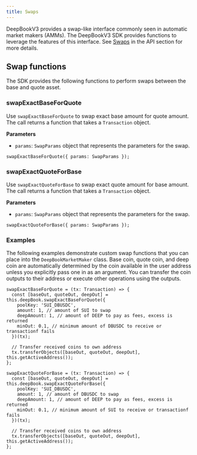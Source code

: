 ```yaml
---
title: Swaps
---
```


DeepBookV3 provides a swap-like interface commonly seen in automatic market makers (AMMs). The DeepBookV3 SDK provides functions to leverage the features of this interface. See [Swaps](../deepbookv3/swaps.mdx) in the API section for more details.

## Swap functions

The SDK provides the following functions to perform swaps between the base and quote asset.

### swapExactBaseForQuote

Use `swapExactBaseForQuote` to swap exact base amount for quote amount. The call returns a function that takes a `Transaction` object.

**Parameters**

- `params`: `SwapParams` object that represents the parameters for the swap.

```tsx
swapExactBaseForQuote({ params: SwapParams });
```

### swapExactQuoteForBase

Use `swapExactQuoteForBase` to swap exact quote amount for base amount. The call returns a function that takes a `Transaction` object. 

**Parameters**

- `params`: `SwapParams` object that represents the parameters for the swap.

```tsx
swapExactQuoteForBase({ params: SwapParams });
```

### Examples

The following examples demonstrate custom swap functions that you can place into the `DeepBookMarketMaker` class. Base coin, quote coin, and deep coin are automatically determined by the coin available in the user address unless you explicitly pass one in as an argument. You can transfer the coin outputs to their address or execute other operations using the outputs.

```tsx
swapExactBaseForQuote = (tx: Transaction) => {
  const [baseOut, quoteOut, deepOut] = this.deepBook.swapExactBaseForQuote({
    poolKey: 'SUI_DBUSDC',
    amount: 1, // amount of SUI to swap
    deepAmount: 1, // amount of DEEP to pay as fees, excess is returned
    minOut: 0.1, // minimum amount of DBUSDC to receive or transactionf fails
  })(tx);

  // Transfer received coins to own address
  tx.transferObjects([baseOut, quoteOut, deepOut], this.getActiveAddress());
};

swapExactQuoteForBase = (tx: Transaction) => {
  const [baseOut, quoteOut, deepOut] = this.deepBook.swapExactQuoteForBase({
    poolKey: 'SUI_DBUSDC',
    amount: 1, // amount of DBUSDC to swap
    deepAmount: 1, // amount of DEEP to pay as fees, excess is returned
    minOut: 0.1, // minimum amount of SUI to receive or transactionf fails
  })(tx);

  // Transfer received coins to own address
  tx.transferObjects([baseOut, quoteOut, deepOut], this.getActiveAddress());
};
```